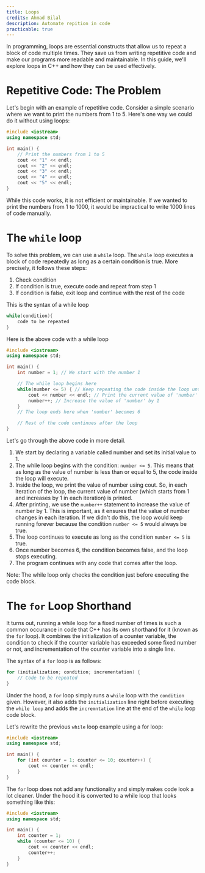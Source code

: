 ```yaml
---
title: Loops
credits: Ahmad Bilal
description: Automate repition in code
practicable: true
---
```


In programming, loops are essential constructs that allow us to repeat a block of code multiple times. They save us from writing repetitive code and make our programs more readable and maintainable. In this guide, we'll explore loops in C++ and how they can be used effectively.

# Repetitive Code: The Problem

Let's begin with an example of repetitive code. Consider a simple scenario where we want to print the numbers from 1 to 5. Here's one way we could do it without using loops:

```cpp
#include <iostream>
using namespace std;

int main() {
    // Print the numbers from 1 to 5
    cout << "1" << endl;
    cout << "2" << endl;
    cout << "3" << endl;
    cout << "4" << endl;
    cout << "5" << endl;
}
```

While this code works, it is not efficient or maintainable. If we wanted to print the numbers from 1 to 1000, it would be impractical to write 1000 lines of code manually.

# The `while` loop

To solve this problem, we can use a `while` loop. The `while` loop executes a block of code repeatedly as long as a certain condition is true. More precisely, it follows these steps:

1. Check condition
2. If condition is true, execute code and repeat from step 1
3. If condition is false, exit loop and continue with the rest of the code

This is the syntax of a while loop
```cpp
while(condition){
    code to be repeated
}
```

Here is the above code with a while loop

```cpp
#include <iostream>
using namespace std;

int main() {
    int number = 1; // We start with the number 1

    // The while loop begins here
    while(number <= 5) { // Keep repeating the code inside the loop until 'number' is less than or equal to 5
        cout << number << endl; // Print the current value of 'number'
        number++; // Increase the value of 'number' by 1
    }
    // The loop ends here when 'number' becomes 6

    // Rest of the code continues after the loop
}
```

Let's go through the above code in more detail.

1. We start by declaring a variable called number and set its initial value to 1.
2. The while loop begins with the condition: `number <= 5`. This means that as long as the value of number is less than or equal to 5, the code inside the loop will execute.
3. Inside the loop, we print the value of number using cout. So, in each iteration of the loop, the current value of number (which starts from 1 and increases by 1 in each iteration) is printed.
4. After printing, we use the `number++` statement to increase the value of number by 1. This is important, as it ensures that the value of number changes in each iteration. If we didn't do this, the loop would keep running forever because the condition `number <= 5` would always be true.
5. The loop continues to execute as long as the condition `number <= 5` is true.
6. Once number becomes 6, the condition becomes false, and the loop stops executing.
7. The program continues with any code that comes after the loop.


Note: The while loop only checks the condition just before executing the code block.

# The `for` Loop Shorthand

It turns out, running a while loop for a fixed number of times is such a common occurance in code that C++ has its own shorthand for it (known as the `for` loop). It combines the initialization of a counter variable, the condition to check if the counter variable has exceeded some fixed number or not, and incrementation of the counter variable into a single line.

The syntax of a `for` loop is as follows:

```cpp
for (initialization; condition; incrementation) {
    // Code to be repeated
}
```

Under the hood, a `for` loop simply runs a `while` loop with the `condition` given. However, it also adds the `initialization` line right before executing the `while loop` and adds the `incremntation` line at the end of the `while` loop code block.

Let's rewrite the previous `while` loop example using a for loop:

```cpp
#include <iostream>
using namespace std;

int main() {
    for (int counter = 1; counter <= 10; counter++) {
        cout << counter << endl;
    }
}
```

The `for` loop does not add any functionality and simply makes code look a lot cleaner. Under the hood it is converted to a while loop that looks something like this:

```cpp
#include <iostream>
using namespace std;

int main() {
    int counter = 1;
    while (counter <= 10) {
        cout << counter << endl;
        counter++;
    }
}
```
